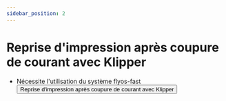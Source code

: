 ```yaml
---
sidebar_position: 2
---
```


# Reprise d'impression après coupure de courant avec Klipper
* Nécessite l'utilisation du système flyos-fast
<Button variant="contained" disableElevation component="a" rel="noopener" href="https://mellow.klipper.cn/docs/category/flyos-fast">Reprise d'impression après coupure de courant avec Klipper</Button>
